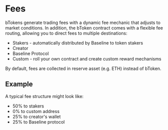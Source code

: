 
# Fees
bTokens generate trading fees with a dynamic fee mechanic that adjusts to market conditions. In addition, the bToken contract comes with a flexible fee routing, 
allowing you to direct fees to multiple destinations:
- Stakers - automatically distributed by Baseline to token stakers
- Creator
- Baseline Protocol
- Custom - roll your own contract and create custom reward mechanisms

By default, fees are collected in reserve asset (e.g. ETH) instead of bToken.

## Example
A typical fee structure might look like:
- 50% to stakers
- 0% to custom address
- 25% to creator's wallet
- 25% to Baseline protocol


